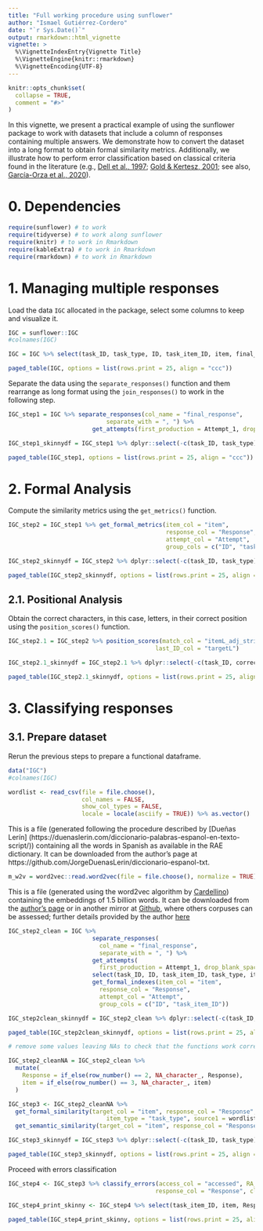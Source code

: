 ```yaml
---
title: "Full working procedure using sunflower"
author: "Ismael Gutiérrez-Cordero"
date: "`r Sys.Date()`"
output: rmarkdown::html_vignette
vignette: >
  %\VignetteIndexEntry{Vignette Title}
  %\VignetteEngine{knitr::rmarkdown}
  %\VignetteEncoding{UTF-8}
---
```


```r
knitr::opts_chunk$set(
  collapse = TRUE,
  comment = "#>"
)

```

In this vignette, we present a practical example of using the sunflower package to work with datasets that include a column of responses containing multiple answers. We demonstrate how to convert the dataset into a long format to obtain formal similarity metrics. Additionally, we illustrate how to perform error classification based on classical criteria found in the literature (e.g., [Dell et al., 1997](https://doi.org/10.1037/0033-295x.104.4.801); [Gold & Kertesz, 2001](https://doi.org/10.1006/brln.2000.2441); see also, [García-Orza et al., 2020](https://doi.org/10.1016/j.cortex.2020.03.020)).

# 0. Dependencies

```r
require(sunflower) # to work
require(tidyverse) # to work along sunflower 
require(knitr) # to work in Rmarkdown
require(kableExtra) # to work in Rmarkdown
require(rmarkdown) # to work in Rmarkdown
```

# 1. Managing multiple responses

Load the data `IGC` allocated in the package, select some columns to keep and visualize it.

```r

IGC = sunflower::IGC
#colnames(IGC)

IGC = IGC %>% select(task_ID, task_type, ID, task_item_ID, item, final_response, correct)

paged_table(IGC, options = list(rows.print = 25, align = "ccc"))
```

Separate the data using the `separate_responses()` function and them rearrange as long format using the `join_responses()` to work in the following step. 

```r

IGC_step1 = IGC %>% separate_responses(col_name = "final_response",
                            separate_with = ", ") %>% 
                        get_attempts(first_production = Attempt_1, drop_blank_spaces = T)

IGC_step1_skinnydf = IGC_step1 %>% dplyr::select(-c(task_ID, task_type))

paged_table(IGC_step1, options = list(rows.print = 25, align = "ccc"))

```

# 2. Formal Analysis

Compute the similarity metrics using the `get_metrics()` function.

```r

IGC_step2 = IGC_step1 %>% get_formal_metrics(item_col = "item",
                                             response_col = "Response",
                                             attempt_col = "Attempt",
                                             group_cols = c("ID", "task_item_ID"))

IGC_step2_skinnydf = IGC_step2 %>% dplyr::select(-c(task_ID, task_type))

paged_table(IGC_step2_skinnydf, options = list(rows.print = 25, align = "c"))

```

## 2.1. Positional Analysis

Obtain the correct characters, in this case, letters, in their correct position using the `position_scores()` function.


```r

IGC_step2.1 = IGC_step2 %>% position_scores(match_col = "itemL_adj_strict_match_pos",
                                          last_ID_col = "targetL")

IGC_step2.1_skinnydf = IGC_step2.1 %>% dplyr::select(-c(task_ID, correct, task_type))

paged_table(IGC_step2.1_skinnydf, options = list(rows.print = 25, align = "c"))

```


# 3. Classifying responses

## 3.1. Prepare dataset

Rerun the previous steps to prepare a functional dataframe.

```r

data("IGC")
#colnames(IGC)

wordlist <- read_csv(file = file.choose(), 
                     col_names = FALSE, 
                     show_col_types = FALSE, 
                     locale = locale(asciify = TRUE)) %>% as.vector()
```

This is a file (generated following the procedure described by [Dueñas Lerín] (https://duenaslerin.com/diccionario-palabras-espanol-en-texto-script/)) containing all the words in Spanish as available in the RAE dictionary. It can be downloaded from the author's page at https://github.com/JorgeDuenasLerin/diccionario-espanol-txt.

```r

m_w2v = word2vec::read.word2vec(file = file.choose(), normalize = TRUE)

```

This is a file (generated using the word2vec algorithm by [Cardellino](https://crscardellino.github.io/)) containing the embeddings of 1.5 billion words. It can be downloaded from the [author's page]( https://github.com/JorgeDuenasLerin/diccionario-espanol-txt) or in another mirror at [Github](https://github.com/dccuchile/spanish-word-embeddings), where others corpuses can be assessed; further details  provided by the author [here](https://crscardellino.github.io/SBWCE/)


```r

IGC_step2_clean = IGC %>%
                        separate_responses(
                          col_name = "final_response",
                          separate_with = ", ") %>% 
                        get_attempts(
                          first_production = Attempt_1, drop_blank_spaces = T)  %>%
                        select(task_ID, ID, task_item_ID, task_type, item, Response, RA, Attempt) %>% 
                        get_formal_indexes(item_col = "item",
                          response_col = "Response",
                          attempt_col = "Attempt",
                          group_cols = c("ID", "task_item_ID"))

IGC_step2clean_skinnydf = IGC_step2_clean %>% dplyr::select(-c(task_ID, task_type))

paged_table(IGC_step2clean_skinnydf, options = list(rows.print = 25, align = "c"))

# remove some values leaving NAs to check that the functions work correctly

IGC_step2_cleanNA = IGC_step2_clean %>%
  mutate(
    Response = if_else(row_number() == 2, NA_character_, Response),
    item = if_else(row_number() == 3, NA_character_, item)
  )

IGC_step3 <- IGC_step2_cleanNA %>% 
  get_formal_similarity(target_col = "item", response_col = "Response", 
                            item_type = "task_type", source1 = wordlist) %>%
  get_semantic_similarity(target_col = "item", response_col = "Response", model = m_w2v)

IGC_step3_skinnydf = IGC_step3 %>% dplyr::select(-c(task_ID, task_type))

paged_table(IGC_step3_skinnydf, options = list(rows.print = 25, align = "c"))

```

Proceed with errors classification

```r

IGC_step4 <- IGC_step3 %>% classify_errors(access_col = "accessed", RA_col = "RA", 
                                          response_col = "Response", classify_RAs = T)

IGC_step4_print_skinny <- IGC_step4 %>% select(task_item_ID, item, Response, RA, Attempt, lexicalization:semantic)

paged_table(IGC_step4_print_skinny, options = list(rows.print = 25, align = "c"))

```
